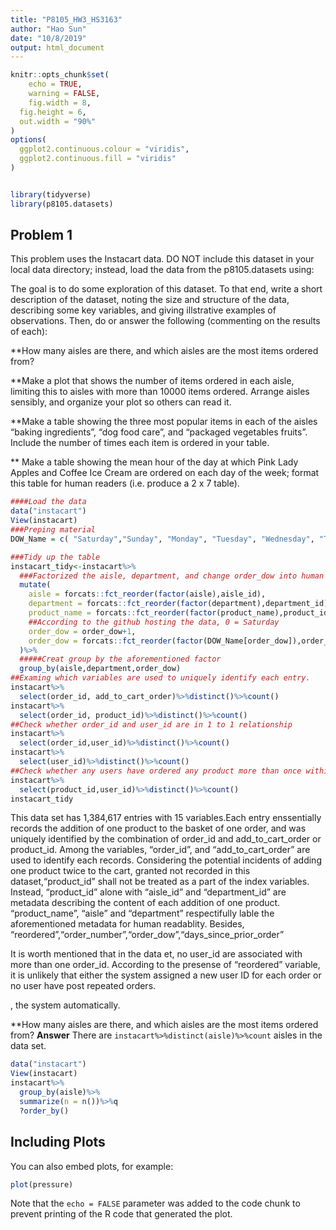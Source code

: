 ```yaml
---
title: "P8105_HW3_HS3163"
author: "Hao Sun"
date: "10/8/2019"
output: html_document
---
```


```r
knitr::opts_chunk$set(
	echo = TRUE,
	warning = FALSE,
	fig.width = 8, 
  fig.height = 6,
  out.width = "90%"
)
options(
  ggplot2.continuous.colour = "viridis",
  ggplot2.continuous.fill = "viridis"
)


library(tidyverse)
library(p8105.datasets)

```

## Problem 1

This problem uses the Instacart data. DO NOT include this dataset in your local data directory; instead, load the data from the p8105.datasets using:

The goal is to do some exploration of this dataset. To that end, write a short description of the dataset, noting the size and structure of the data, describing some key variables, and giving illstrative examples of observations. Then, do or answer the following (commenting on the results of each):

**How many aisles are there, and which aisles are the most items ordered from?

**Make a plot that shows the number of items ordered in each aisle, limiting this to aisles with more than 10000 items
ordered. Arrange aisles sensibly, and organize your plot so others can read it.

**Make a table showing the three most popular items in each of the aisles “baking ingredients”, “dog food care”, and “packaged vegetables fruits”. Include the number of times each item is ordered in your table.

** Make a table showing the mean hour of the day at which Pink Lady Apples and Coffee Ice Cream are ordered on each day of the week; format this table for human readers (i.e. produce a 2 x 7 table).



```r
####Load the data
data("instacart")
View(instacart)
###Preping material
DOW_Name = c( "Saturday","Sunday", "Monday", "Tuesday", "Wednesday", "Thursday", "Friday")

###Tidy up the table
instacart_tidy<-instacart%>%
  ###Factorized the aisle, department, and change order_dow into human readable factor
  mutate(
    aisle = forcats::fct_reorder(factor(aisle),aisle_id),
    department = forcats::fct_reorder(factor(department),department_id),
    product_name = forcats::fct_reorder(factor(product_name),product_id),
    ##According to the github hosting the data, 0 = Saturday
    order_dow = order_dow+1,
    order_dow = forcats::fct_reorder(factor(DOW_Name[order_dow]),order_dow)
  )%>%
  #####Creat group by the aforementioned factor
  group_by(aisle,department,order_dow)
##Examing which variables are used to uniquely identify each entry.
instacart%>%
  select(order_id, add_to_cart_order)%>%distinct()%>%count()
instacart%>%
  select(order_id, product_id)%>%distinct()%>%count()
##Check whether order_id and user_id are in 1 to 1 relationship
instacart%>%
  select(order_id,user_id)%>%distinct()%>%count()
instacart%>%
  select(user_id)%>%distinct()%>%count()
##Check whether any users have ordered any product more than once within the dataset.
instacart%>%
  select(product_id,user_id)%>%distinct()%>%count()
instacart_tidy

```
This data set has 1,384,617 entries with 15 variables.Each entry enssentially records the addition of one product to the basket of one order, and was uniquely identified by the combination of order_id and add_to_cart_order or product_id.  Among the variables,  "order_id", and "add_to_cart_order" are used to identify each records. Considering the potential incidents of adding one product twice to the cart, granted not recorded in this dataset,"product_id" shall not be treated as a part of the index variables. Instead, "product_id" alone with "aisle_id" and "department_id" are metadata describing the content of each addition of one product. "product_name", "aisle" and "department" respectifully lable the aforementioned metadata for human readablity. Besides, "reordered","order_number","order_dow","days_since_prior_order"
 

It is worth mentioned that in the data et, no user_id are associated with more than one order_id. According to the presense of "reordered" variable, it is unlikely that either the system assigned a new user ID for each order or no user have post repeated orders. 

, the system automatically.


**How many aisles are there, and which aisles are the most items ordered from?
__Answer__ 
There are `instacart%>%distinct(aisle)%>%count` aisles in the data set.

```r
data("instacart")
View(instacart)
instacart%>%
  group_by(aisle)%>%
  summarize(n = n())%>%q
  ?order_by()

```



## Including Plots

You can also embed plots, for example:

```r
plot(pressure)
```

Note that the `echo = FALSE` parameter was added to the code chunk to prevent printing of the R code that generated the plot.
